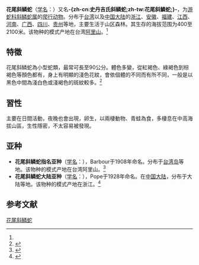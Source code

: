 {{noteTA
|T=zh-cn:花尾斜鳞蛇; zh-tw:史丹吉氏斜鱗蛇;
|1=zh-cn:花尾斜鳞蛇; zh-tw:史丹吉氏斜鱗蛇;
|2=zh-cn:爬行纲; zh-tw:爬蟲綱;
|3=zh-cn:游蛇科; zh-tw:黃頷蛇科;
}}
{{Speciesbox
| name = 花尾斜鳞蛇
| status = 
| status_system = 
| image = 
| genus = Pseudoxenodon
| species = stejnegeri
| authority = (Barbour, 1908)<ref name='id4697'>{{cite web| url =http://www.bioinfo.cn/db05/BjdwSpecies.php?action=view&id=4697| title =花尾斜鳞蛇| work =《中国动物物种编目数据库》| publisher =中国科学院微生物研究所| author =中国科学院动物研究所| accessdate =2009-04-11| deadurl =yes| archiveurl =https://web.archive.org/web/20160305063601/http://www.bioinfo.cn/db05/BjdwSpecies.php?action=view&id=4697| archivedate =2016-03-05}}</ref>
}}

'''花尾斜鳞蛇'''（[[学名|学名]]：{{lang|la|''Pseudoxenodon stejnegeri''}}）又名'''-{zh-cn:史丹吉氏斜鳞蛇;zh-tw:花尾斜鱗蛇;}-'''，为[[游蛇科|游蛇科]][[斜鳞蛇属|斜鳞蛇属]]的[[爬行动物|爬行动物]]。分布于[[台湾|台湾]]以及[[中国大陆|中国大陆]]的[[浙江|浙江]]、[[安徽|安徽]]、[[福建|福建]]、[[江西|江西]]、[[河南|河南]]、[[广西|广西]]、[[四川|四川]]、[[贵州|贵州]]等地，主要生活于山区森林。其生存的海拔范围为400至2100米。该物种的模式产地在台湾[[阿里山山脈|阿里山]]。<ref name='id4697'/>

==特徵==
花尾斜鳞蛇為小型蛇類，最常可長至90公分。體色多變，從紅褐色、綠褐色到棕褐色等顏色都有，身上有明顯的淺色花紋，會依個體的不同而有所不同，一般是以黑色中間為淺白色或淺褐色的斑紋較多。<ref>{{cite web | url = http://blog.sina.com.tw/d100vs/article.php?pbgid=30839&entryid=424982 | title = 史丹吉氏斜鱗蛇(台灣特有亞種) | accessdate = 2018-12-24 | archive-date = 2018-12-24 | archive-url = https://web.archive.org/web/20181224074018/http://blog.sina.com.tw/d100vs/article.php?pbgid=30839&entryid=424982 | dead-url = no }}</ref>

==習性==
主要在日間活動，夜晚也會出現，卵生，以兩棲動物、青蛙為食，多棲息在中高海拔山區，生性隱密，不太容易被發現。

==亚种==
*'''花尾斜鳞蛇指名亚种'''（[[学名|学名]]：{{lang|la|''Pseudoxenodon stejnegeri stejnegeri''}}），Barbour于1908年命名。分布于[[台湾岛|台湾岛]]等地。该物种的模式产地在台湾阿里山。<ref name='id4698'>{{cite web| url =http://www.bioinfo.cn/db05/BjdwSpecies.php?action=view&id=4698| title =花尾斜鳞蛇指名亚种| work =《中国动物物种编目数据库》| publisher =中国科学院微生物研究所| author =中国科学院动物研究所| accessdate =2009-04-11| deadurl =yes| archiveurl =https://web.archive.org/web/20160305092929/http://www.bioinfo.cn/db05/BjdwSpecies.php?action=view&id=4698| archivedate =2016-03-05}}</ref>
*'''花尾斜鳞蛇大陆亚种'''（[[学名|学名]]：{{lang|la|''Pseudoxenodon stejnegeri striaticaudatus''}}），Pope于1928年命名。在[[中国大陆|中国大陆]]，分布于大陆等地。该物种的模式产地在浙江。<ref name='id4699'>{{cite web| url =http://www.bioinfo.cn/db05/BjdwSpecies.php?action=view&id=4699| title =花尾斜鳞蛇大陆亚种| work =《中国动物物种编目数据库》| publisher =中国科学院微生物研究所| author =中国科学院动物研究所| accessdate =2009-04-11| deadurl =yes| archiveurl =https://web.archive.org/web/20160305022348/http://www.bioinfo.cn/db05/BjdwSpecies.php?action=view&id=4699| archivedate =2016-03-05}}</ref>

== 参考文献 ==
{{reflist}}

{{Wikispecies|Pseudoxenodon stejnegeri}}
{{Taxonbar|from=Q3020714}}

[[Category:斜鳞蛇属|花尾斜鳞蛇]]